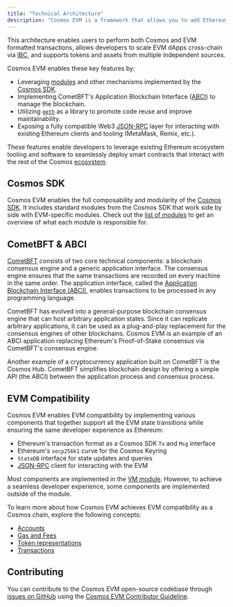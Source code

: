 ```yaml
---
title: "Technical Architecture"
description: "Cosmos EVM is a framework that allows you to add Ethereum Virtual Machine (EVM) compatibility to any Cosmos SDK-based chain. Built on the CometBFT consensus engine, it provides fast finality, high transaction throughput, and short block times (~2 seconds)."
---
```


This architecture enables users to perform both Cosmos and EVM formatted transactions, allows developers to scale EVM dApps cross-chain via [IBC](https://cosmos.network/ibc), and supports tokens and assets from multiple independent sources.

Cosmos EVM enables these key features by:

* Leveraging [modules](https://docs.cosmos.network/v0.47/build/building-modules/intro) and other mechanisms implemented by the [Cosmos SDK](https://docs.cosmos.network/).
* Implementing CometBFT's Application Blockchain Interface ([ABCI](https://docs.cometbft.com/v1.0/spec/abci/)) to manage the blockchain.
* Utilizing [`geth`](https://github.com/ethereum/go-ethereum) as a library to promote code reuse and improve maintainability.
* Exposing a fully compatible Web3 [JSON-RPC](/docs/evm/next/api-reference/ethereum-json-rpc/methods) layer for interacting with existing Ethereum clients and tooling (MetaMask, Remix, etc.).

These features enable developers to leverage existing Ethereum ecosystem tooling and software to seamlessly deploy smart contracts that interact with the rest of the Cosmos [ecosystem](https://cosmos.network/ecosystem).

## Cosmos SDK[​](#cosmos-sdk "Direct link to Cosmos SDK")

Cosmos EVM enables the full composability and modularity of the [Cosmos SDK](https://docs.cosmos.network/). It includes standard modules from the Cosmos SDK that work side by side with EVM-specific modules. Check out the [list of modules](/docs/evm/next/documentation/cosmos-sdk/modules) to get an overview of what each module is responsible for.

## CometBFT & ABCI[​](#cometbft--abci "Direct link to CometBFT & ABCI")

[CometBFT](https://github.com/cometbft/cometbft) consists of two core technical components: a blockchain consensus engine and a generic application interface. The consensus engine ensures that the same transactions are recorded on every machine in the same order. The application interface, called the [Application Blockchain Interface (ABCI)](https://docs.cometbft.com/v1.0/spec/abci/), enables transactions to be processed in any programming language.

CometBFT has evolved into a general-purpose blockchain consensus engine that can host arbitrary application states. Since it can replicate arbitrary applications, it can be used as a plug-and-play replacement for the consensus engines of other blockchains. Cosmos EVM is an example of an ABCI application replacing Ethereum's Proof-of-Stake consensus via CometBFT's consensus engine.

Another example of a cryptocurrency application built on CometBFT is the Cosmos Hub. CometBFT simplifies blockchain design by offering a simple API (the ABCI) between the application process and consensus process.

## EVM Compatibility[​](#evm-compatibility "Direct link to EVM Compatibility")

Cosmos EVM enables EVM compatibility by implementing various components that together support all the EVM state transitions while ensuring the same developer experience as Ethereum:

* Ethereum's transaction format as a Cosmos SDK `Tx` and `Msg` interface
* Ethereum's `secp256k1` curve for the Cosmos Keyring
* `StateDB` interface for state updates and queries
* [JSON-RPC](/docs/evm/next/api-reference/ethereum-json-rpc) client for interacting with the EVM

Most components are implemented in the [VM module](/docs/evm/next/documentation/cosmos-sdk/modules/vm). However, to achieve a seamless developer experience, some components are implemented outside of the module.

To learn more about how Cosmos EVM achieves EVM compatibility as a Cosmos chain, explore the following concepts:

* [Accounts](/docs/evm/next/documentation/concepts/accounts)
* [Gas and Fees](/docs/evm/next/documentation/concepts/gas-and-fees)
* [Token representations](/docs/evm/next/documentation/concepts/tokens)
* [Transactions](/docs/evm/next/documentation/concepts/transactions)

## Contributing[​](#contributing "Direct link to Contributing")

You can contribute to the Cosmos EVM open-source codebase through [issues on GitHub](https://github.com/cosmos/evm/issues) using the [Cosmos EVM Contributor Guideline](https://github.com/cosmos/evm/blob/main/CONTRIBUTING.md).

